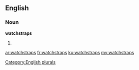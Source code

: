 ==English==

===Noun===
'''watchstraps'''

# {{plural of|[[watchstrap]]}}

[[Category:English plurals]]

[[ar:watchstraps]]
[[fr:watchstraps]]
[[ku:watchstraps]]
[[my:watchstraps]]
